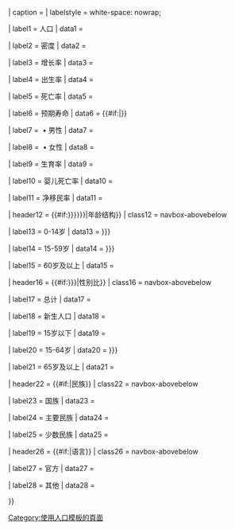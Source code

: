 {{infobox
| aboveclass = navbox-abovebelow
| above = {{{country}}}人口统计
| image = {{#invoke:InfoboxImage|InfoboxImage|image={{{image|}}}|size={{{image_size|}}}|sizedefault=frameless|alt={{{alt|}}}}}
| caption = {{{caption|}}}
| labelstyle = white-space: nowrap;

| label1 =  人口
| data1 = {{{size_of_population|}}}

| label2 =  密度
| data2 = {{{density|}}}

| label3 = 增长率
| data3 = {{{growth|}}}

| label4 =  出生率
| data4 = {{{birth|}}}

| label5 =  死亡率
| data5 = {{{death|}}}

| label6 =  预期寿命
| data6 = {{{life|}}}{{#if:{{{life_male|}}}{{{life_female|}}}|<nowiki />}}

| label7 =  &nbsp;•&nbsp;男性
| data7 = {{{life_male|}}}

| label8 =  &nbsp;•&nbsp;女性
| data8 = {{{life_female|}}}

| label9 = 生育率
| data9 = {{{fertility|}}}

| label10 =  婴儿死亡率
| data10 = {{{infant_mortality|}}}

| label11 =  净移民率
| data11 = {{{net_migration|}}}

| header12 = {{#if:{{{age_0–14_years|{{{age_0-14_years|}}}}}}{{{age_15–64_years|{{{age_15-64_years|}}}}}}{{{age_65_years|}}}|年龄结构}}
| class12 = navbox-abovebelow

| label13 = 0-14岁
| data13 = {{{age_0–14_years|{{{age_0-14_years|}}}}}}

| label14 =  15-59岁
| data14 =  {{{age_15–59_years|{{{age_15-59_years|}}}}}}

| label15 =  60岁及以上
| data15 = {{{age_60_years|}}}

| header16 = {{#if:{{{total_mf_ratio|}}}{{{sr_at_birth|}}}{{{sr_under_15|}}}{{{sr_15–64_years|{{{sr_15-64_years|}}}}}}{{{sr_65_years_over|}}}|性别比}}
| class16 = navbox-abovebelow

| label17 = 总计
| data17 = {{{total_mf_ratio|}}}

| label18 =  新生人口
| data18 = {{{sr_at_birth|}}}

| label19 =  15岁以下
| data19 = {{{sr_under_15|}}}

| label20 =  15-64岁
| data20 = {{{sr_15–64_years|{{{sr_15-64_years|}}}}}}

| label21 =  65岁及以上
| data21 = {{{sr_65_years_over|}}}

| header22 = {{#if:{{{nation|}}}{{{major_ethnic|}}}{{{minor_ethnic|}}}|民族}}
| class22 = navbox-abovebelow

| label23 = 国族
| data23 = {{{nation|}}}

| label24 = 主要民族
| data24 = {{{major_ethnic|}}}

| label25 = 少数民族
| data25 = {{{minor_ethnic|}}}

| header26 = {{#if:{{{official|}}}{{{spoken|}}}|语言}}
| class26 = navbox-abovebelow

| label27 = 官方
| data27 = {{{official|}}}

| label28 = 其他
| data28 = {{{spoken|}}}

}}[[Category:使用人口模板的頁面]]<noinclude>
{{Documentation}}
<!-- PLEASE ADD THIS TEMPLATE'S CATEGORIES TO THE /doc SUBPAGE, THANKS -->
</noinclude>